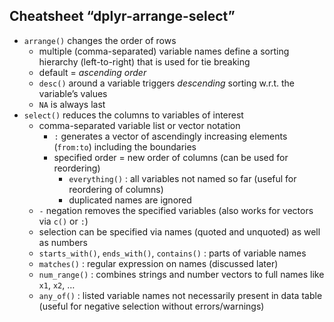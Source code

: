 


## Cheatsheet "dplyr-arrange-select"

- `arrange()` changes the order of rows
  - multiple (comma-separated) variable names define a sorting hierarchy (left-to-right) that is used for tie breaking
  - default = *ascending order*
  - `desc()` around a variable triggers *descending* sorting w.r.t. the variable's values
  - `NA` is always last
- `select()` reduces the columns to variables of interest
  - comma-separated variable list or vector notation
    - `:` generates a vector of ascendingly increasing elements (`from:to`) including the boundaries
    - specified order = new order of columns (can be used for reordering)
      - `everything()` : all variables not named so far (useful for reordering of columns)
      - duplicated names are ignored
  - `-` negation removes the specified variables (also works for vectors via `c()` or `:`)
  - selection can be specified via names (quoted and unquoted) as well as numbers
  - `starts_with()`, `ends_with()`, `contains()` : parts of variable names
  - `matches()` : regular expression on names (discussed later)
  - `num_range()` : combines strings and number vectors to full names like `x1`, `x2`, ...
  - `any_of()` : listed variable names not necessarily present in data table (useful for negative selection without errors/warnings)

